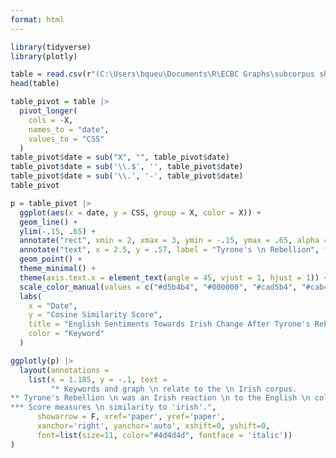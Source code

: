 ---
format: html
---

```{r load packages, message = F, echo = F}
library(tidyverse)
library(plotly)
```

```{r load data, echo = F, message = F, output = F}
table = read.csv(r"(C:\Users\bqueu\Documents\R\ECBC Graphs\subcorpus sheets - irish 2.csv)")
head(table)
```

```{r pivot table, echo = F, output = F}
table_pivot = table |>
  pivot_longer(
    cols = -X,
    names_to = "date",
    values_to = "CSS"
  )
table_pivot$date = sub("X", "", table_pivot$date)
table_pivot$date = sub('\\.$', '', table_pivot$date)
table_pivot$date = sub('\\.', '-', table_pivot$date)
table_pivot
```

```{r graph, warning = F, echo = F}
p = table_pivot |>
  ggplot(aes(x = date, y = CSS, group = X, color = X)) +
  geom_line() +
  ylim(-.15, .65) +
  annotate("rect", xmin = 2, xmax = 3, ymin = -.15, ymax = .65, alpha = .4) +
  annotate("text", x = 2.5, y = .57, label = "Tyrone's \n Rebellion", fontface = "italic", size = 3) +
  geom_point() +
  theme_minimal() +
  theme(axis.text.x = element_text(angle = 45, vjust = 1, hjust = 1)) +
  scale_color_manual(values = c("#d5b4b4", "#000000", "#cad5b4", "#cab4d5", "#0033cc", "#ff9900")) +
  labs(
    x = "Date",
    y = "Cosine Similarity Score",
    title = "English Sentiments Towards Irish Change After Tyrone's Rebellion",
    color = "Keyword"
  )

ggplotly(p) |>
  layout(annotations = 
    list(x = 1.185, y = -.1, text = 
         "* Keywords and graph \n relate to the \n Irish corpus.
** Tyrone's Rebellion \n was an Irish reaction \n to the English \n colonization of the \n island from 1595-1603.
*** Score measures \n similarity to 'irish'.", 
      showarrow = F, xref='paper', yref='paper', 
      xanchor='right', yanchor='auto', xshift=0, yshift=0,
      font=list(size=11, color="#4d4d4d", fontface = 'italic'))
)
```
